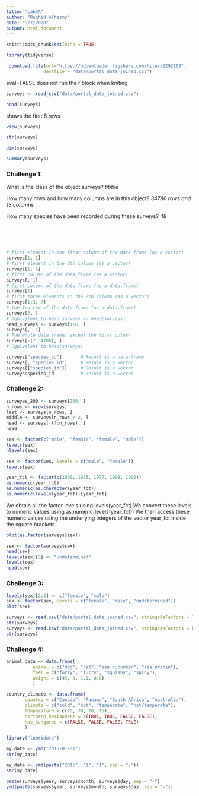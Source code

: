 ```yaml
---
title: "Lab3A"
author: "Raghid Alhazmy"
date: "9/7/2020"
output: html_document
---
```


```r
knitr::opts_chunk$set(echo = TRUE)
```

```r
library(tidyverse)
```

```r
 download.file(url="https://ndownloader.figshare.com/files/2292169",
              destfile = "data/portal_data_joined.csv")
```

eval=FALSE does not run the r block when kniting

```r
surveys <- read_csv("data/portal_data_joined.csv")
```

```r
head(surveys)
```

shows the first 6 rows

```r
view(surveys)
```

```r
str(surveys)
```

```r
dim(surveys)
```

```r
summary(surveys)
```

### Challenge 1:
What is the class of the object surveys?
*tibble*

How many rows and how many columns are in this object?
*34786 rows and 13 columns*

How many species have been recorded during these surveys?
*48*
<br />
<br />
<br />
<br />
<br />

```r
# first element in the first column of the data frame (as a vector)
surveys[1, 1]   
# first element in the 6th column (as a vector)
surveys[1, 6]   
# first column of the data frame (as a vector)
surveys[, 1]    
# first column of the data frame (as a data.frame)
surveys[1]      
# first three elements in the 7th column (as a vector)
surveys[1:3, 7] 
# the 3rd row of the data frame (as a data.frame)
surveys[3, ]    
# equivalent to head_surveys <- head(surveys)
head_surveys <- surveys[1:6, ] 
surveys[, -1]         
# The whole data frame, except the first column
surveys[-(7:34786), ] 
# Equivalent to head(surveys)
```

```r
surveys["species_id"]       # Result is a data.frame
surveys[, "species_id"]     # Result is a vector
surveys[["species_id"]]     # Result is a vector
surveys$species_id          # Result is a vector
```

### Challenge 2:
```r
surveyes_200 <- surveys[200, ]
n_rows <- nrow(surveys)
last <- surveys[n_rows, ]
middle <- surveys[n_rows / 2, ]
head <- surveys[-(7:n_rows), ]
head
```

```r
sex <- factor(c("male", "female", "female", "male"))
levels(sex)
nlevels(sex)
```

```r
sex <- factor(sex, levels = c("male", "female"))
levels(sex)
```


```r
year_fct <- factor(c(1990, 1983, 1977, 1998, 1990))
as.numeric(year_fct)
as.numeric(as.character(year_fct))
as.numeric(levels(year_fct))[year_fct]
```
We obtain all the factor levels using levels(year_fct)
We convert these levels to numeric values using as.numeric(levels(year_fct))
We then access these numeric values using the underlying integers of the vector year_fct inside the square brackets


```r
plot(as.factor(surveys$sex))
```

```r
sex <- factor(surveys$sex)
head(sex)
levels(sex)[3] <- "undetermined"
levels(sex)
head(sex)
```

### Challenge 3:
```r
levels(sex)[2:3] <- c("female", "male")
sex <- factor(sex, levels = c("female", "male", "undetermined"))
plot(sex)
```

```r
surveys <- read.csv("data/portal_data_joined.csv", stringsAsFactors = TRUE)
str(surveys)
surveys <- read.csv("data/portal_data_joined.csv", stringsAsFactors = FALSE)
str(surveys)
```


### Challenge 4:
```r
animal_data <- data.frame(
          animal = c("dog", "cat", "sea cucumber", "sea urchin"),
          feel = c("furry", "furry", "squishy", "spiny"),
          weight = c(45, 8, 1.1, 0.8)
          )

country_climate <- data.frame(
       country = c("Canada", "Panama", "South Africa", "Australia"),
       climate = c("cold", "hot", "temperate", "hot/temperate"),
       temperature = c(10, 30, 18, 15),
       northern_hemisphere = c(TRUE, TRUE, FALSE, FALSE),
       has_kangaroo = c(FALSE, FALSE, FALSE, TRUE)
       )
```

```r
library("lubridate")

my_date <- ymd("2015-01-01")
str(my_date)

my_date <- ymd(paste("2015", "1", "1", sep = "-")) 
str(my_date)
```

```r
paste(surveys$year, surveys$month, surveys$day, sep = "-")
ymd(paste(surveys$year, surveys$month, surveys$day, sep = "-"))
```


